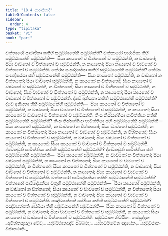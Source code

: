 ```yaml
---
title: "18.4 පාරාජිකාදි"
tableOfContents: false
sidebar:
  order: 4
type: "tipitaka"
basket: "vi"
book: "pari"
---
```



<DynamicBreadcrumb />

<Division number="473" book="pari">

<Paragraph number="2222" book="pari">
චත්තාරෝ පාරාජිකා කතිහි සමුට්ඨානේහි සමුට්ඨන්ති? චත්තාරෝ පාරාජිකා තීහි සමුට්ඨානේහි සමුට්ඨන්ති—  සියා කායතෝ ච චිත්තතෝ ච සමුට්ඨන්ති, න වාචතෝ; සියා වාචතෝ ච චිත්තතෝ ච සමුට්ඨන්ති, න කායතෝ; සියා කායතෝ ච වාචතෝ ච චිත්තතෝ ච සමුට්ඨන්ති.
</Paragraph>

<Paragraph number="2223" book="pari">
තේරස සංඝාදිසේසා කතිහි සමුට්ඨානේහි සමුට්ඨන්ති? තේරස සංඝාදිසේසා ඡහි සමුට්ඨානේහි සමුට්ඨන්ති—  සියා කායතෝ සමුට්ඨන්ති, න වාචතෝ න චිත්තතෝ; සියා වාචතෝ සමුට්ඨන්ති, න කායතෝ න චිත්තතෝ; සියා කායතෝ ච වාචතෝ ච සමුට්ඨන්ති, න චිත්තතෝ; සියා කායතෝ ච චිත්තතෝ ච සමුට්ඨන්ති, න වාචතෝ; සියා වාචතෝ ච චිත්තතෝ ච සමුට්ඨන්ති, න කායතෝ; සියා කායතෝ ච වාචතෝ ච චිත්තතෝ ච සමුට්ඨන්ති.
</Paragraph>

<Paragraph number="2224" book="pari">
ද්වේ අනියතා කතිහි සමුට්ඨානේහි සමුට්ඨන්ති? ද්වේ අනියතා තීහි සමුට්ඨානේහි සමුට්ඨන්ති—  සියා කායතෝ ච චිත්තතෝ ච සමුට්ඨන්ති, න වාචතෝ; සියා වාචතෝ ච චිත්තතෝ ච සමුට්ඨන්ති, න කායතෝ; සියා කායතෝ ච වාචතෝ ච චිත්තතෝ ච සමුට්ඨන්ති.
</Paragraph>

<Paragraph number="2225" book="pari">
තිංස නිස්සග්ගියා පාචිත්තියා කතිහි සමුට්ඨානේහි සමුට්ඨන්ති? තිංස නිස්සග්ගියා පාචිත්තියා ඡහි සමුට්ඨානේහි සමුට්ඨන්ති—  සියා කායතෝ සමුට්ඨන්ති, න වාචතෝ න චිත්තතෝ; සියා වාචතෝ සමුට්ඨන්ති, න කායතෝ න චිත්තතෝ; සියා කායතෝ ච වාචතෝ ච සමුට්ඨන්ති, න චිත්තතෝ; සියා කායතෝ ච චිත්තතෝ ච සමුට්ඨන්ති, න වාචතෝ; සියා වාචතෝ ච චිත්තතෝ ච සමුට්ඨන්ති, න කායතෝ; සියා කායතෝ ච වාචතෝ ච චිත්තතෝ ච සමුට්ඨන්ති.
</Paragraph>

<Paragraph number="2226" book="pari">
ද්වේනවුති පාචිත්තියා කතිහි සමුට්ඨානේහි සමුට්ඨන්ති? ද්වේනවුති පාචිත්තියා ඡහි සමුට්ඨානේහි සමුට්ඨන්ති—  සියා කායතෝ සමුට්ඨන්ති, න වාචතෝ න චිත්තතෝ; සියා වාචතෝ සමුට්ඨන්ති, න කායතෝ න චිත්තතෝ; සියා කායතෝ ච වාචතෝ ච සමුට්ඨන්ති, න චිත්තතෝ; සියා කායතෝ ච චිත්තතෝ ච සමුට්ඨන්ති, න වාචතෝ; සියා වාචතෝ ච චිත්තතෝ ච සමුට්ඨන්ති, න කායතෝ; සියා කායතෝ ච වාචතෝ ච චිත්තතෝ ච සමුට්ඨන්ති.
</Paragraph>

<Paragraph number="2227" book="pari">
චත්තාරෝ පාටිදේසනීයා කතිහි සමුට්ඨානේහි සමුට්ඨන්ති? චත්තාරෝ පාටිදේසනීයා චතූහි සමුට්ඨානේහි සමුට්ඨන්ති—  සියා කායතෝ සමුට්ඨන්ති, න වාචතෝ න චිත්තතෝ; සියා කායතෝ ච වාචතෝ ච සමුට්ඨන්ති, න චිත්තතෝ; සියා කායතෝ ච චිත්තතෝ ච සමුට්ඨන්ති, න වාචතෝ; සියා කායතෝ ච වාචතෝ ච චිත්තතෝ ච සමුට්ඨන්ති.
</Paragraph>

<Paragraph number="2228" book="pari">
පඤ්චසත්තති සේඛියා කතිහි සමුට්ඨානේහි සමුට්ඨන්ති? පඤ්චසත්තති සේඛියා තීහි සමුට්ඨානේහි සමුට්ඨන්ති—  සියා කායතෝ ච චිත්තතෝ ච සමුට්ඨන්ති, න වාචතෝ; සියා වාචතෝ ච චිත්තතෝ ච සමුට්ඨන්ති, න කායතෝ; සියා කායතෝ ච වාචතෝ ච චිත්තතෝ ච සමුට්ඨන්ති.

</Paragraph>
</Division>

<Paragraph number="2229" type="center" book="pari">
සමුට්ඨානං නිට්ඨිතං.



</Paragraph>

<Paragraph number="2230" type="center" book="pari">
තස්සුද්දානං


</Paragraph>

<Paragraph number="2231" type="verses" book="pari">
_අචිත්තකුසලා චේව,_  
_සමුට්ඨානඤ්ච සබ්බථා;_  
_යථාධම්මේන ඤායේන,_  
_සමුට්ඨානං විජානථාති._
</Paragraph>